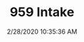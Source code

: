 ---
width: 1333
height: 2000
title: 959 Intake
description: Rear air intake on a Porsche 959.
date: 2/28/2020 10:35:36 AM
cameraMake: Sony
cameraModel: ILCE-7M3
lens: ZEISS Batis 2/40 CF
settingsfStop: f/5.6
settingsISO: ISO 125
settingsShutter: 1/40
settingsFocalLength: 40 mm
---